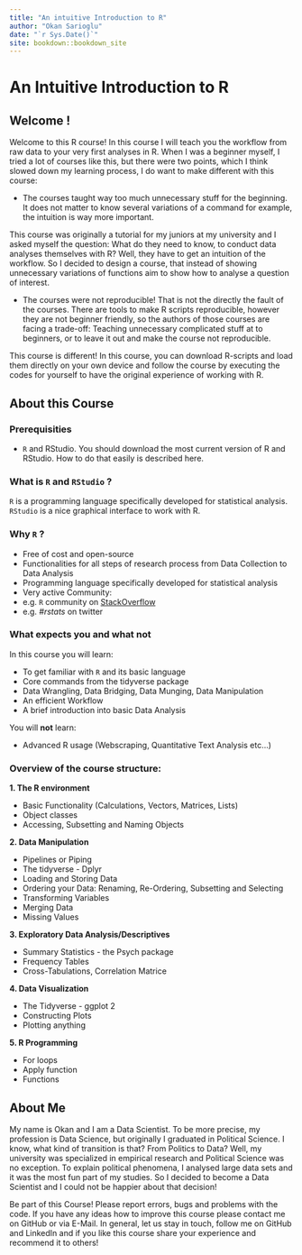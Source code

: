 ```yaml
---
title: "An intuitive Introduction to R"
author: "Okan Sarioglu"
date: "`r Sys.Date()`"
site: bookdown::bookdown_site
---
```


# An Intuitive Introduction to R

## Welcome !

Welcome to this R course! In this course I will teach you the workflow from raw data to your very first analyses in R. When I was a beginner myself, I tried a lot of courses like this, but there were two points, which I think slowed down my learning process, I do want to make different with this course:

-   The courses taught way too much unnecessary stuff for the beginning. It does not matter to know several variations of a command for example, the intuition is way more important.

This course was originally a tutorial for my juniors at my university and I asked myself the question: What do they need to know, to conduct data analyses themselves with R? Well, they have to get an intuition of the workflow. So I decided to design a course, that instead of showing unnecessary variations of functions aim to show how to analyse a question of interest.

-   The courses were not reproducible! That is not the directly the fault of the courses. There are tools to make R scripts reproducible, however they are not beginner friendly, so the authors of those courses are facing a trade-off: Teaching unnecessary complicated stuff at to beginners, or to leave it out and make the course not reproducible.

This course is different! In this course, you can download R-scripts and load them directly on your own device and follow the course by executing the codes for yourself to have the original experience of working with R.

## About this Course

### Prerequisities

-   `R` and RStudio. You should download the most current version of R and RStudio. How to do that easily is described here.

### What is `R` and `RStudio` ?

`R` is a programming language specifically developed for statistical analysis. `RStudio` is a nice graphical interface to work with R.

### Why `R` ?

-   Free of cost and open-source
-   Functionalities for all steps of research process from Data Collection to Data Analysis
-   Programming language specifically developed for statistical analysis
-   Very active Community:
-   e.g. `R` community on [StackOverflow](https://stackoverflow.blog/2017/10/10/impressive-growth-r/)
-   e.g. *#rstats* on twitter

### What expects you and what not

In this course you will learn:

-   To get familiar with `R` and its basic language
-   Core commands from the tidyverse package
-   Data Wrangling, Data Bridging, Data Munging, Data Manipulation
-   An efficient Workflow
-   A brief introduction into basic Data Analysis

You will **not** learn:

-   Advanced R usage (Webscraping, Quantitative Text Analysis etc...)

### Overview of the course structure:

**1. The R environment**

-   Basic Functionality (Calculations, Vectors, Matrices, Lists)
-   Object classes
-   Accessing, Subsetting and Naming Objects

**2. Data Manipulation**

-   Pipelines or Piping
-   The tidyverse - Dplyr
-   Loading and Storing Data
-   Ordering your Data: Renaming, Re-Ordering, Subsetting and Selecting
-   Transforming Variables
-   Merging Data
-   Missing Values

**3. Exploratory Data Analysis/Descriptives**

-   Summary Statistics - the Psych package
-   Frequency Tables
-   Cross-Tabulations, Correlation Matrice

**4. Data Visualization**

-   The Tidyverse - ggplot 2
-   Constructing Plots
-   Plotting anything

**5. R Programming**

-   For loops
-   Apply function
-   Functions

## About Me

My name is Okan and I am a Data Scientist. To be more precise, my profession is Data Science, but originally I graduated in Political Science. I know, what kind of transition is that? From Politics to Data? Well, my university was specialized in empirical research and Political Science was no exception. To explain political phenomena, I analysed large data sets and it was the most fun part of my studies. So I decided to become a Data Scientist and I could not be happier about that decision!

Be part of this Course! Please report errors, bugs and problems with the code. If you have any ideas how to improve this course please contact me on GitHub or via E-Mail. In general, let us stay in touch, follow me on GitHub and LinkedIn and if you like this course share your experience and recommend it to others!
